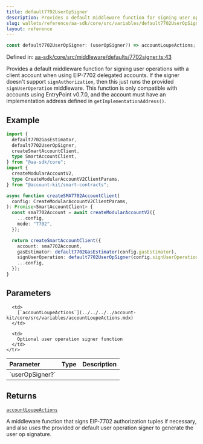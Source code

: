 ```yaml
---
title: default7702UserOpSigner
description: Provides a default middleware function for signing user operations with a client account when using EIP-7702 delegated accounts. If the signer doesn't support `signAuthorization`, then this just runs the provided `signUserOperation` middleware. This function is only compatible with accounts using EntryPoint v0.7.0, and the account must have an implementation address defined in `getImplementationAddress()`.
slug: wallets/reference/aa-sdk/core/src/variables/default7702UserOpSigner
layout: reference
---
```


```ts
const default7702UserOpSigner: (userOpSigner?) => accountLoupeActions;
```

Defined in: [aa-sdk/core/src/middleware/defaults/7702signer.ts:43](https://github.com/alchemyplatform/aa-sdk/blob/08da565ff1e1b5bcae4581d79993c4ed9e522c16/aa-sdk/core/src/middleware/defaults/7702signer.ts#L43)

Provides a default middleware function for signing user operations with a client account when using EIP-7702 delegated accounts.
If the signer doesn't support `signAuthorization`, then this just runs the provided `signUserOperation` middleware.
This function is only compatible with accounts using EntryPoint v0.7.0, and the account must have an implementation address defined in `getImplementationAddress()`.

## Example

```ts twoslash
import {
  default7702GasEstimator,
  default7702UserOpSigner,
  createSmartAccountClient,
  type SmartAccountClient,
} from "@aa-sdk/core";
import {
  createModularAccountV2,
  type CreateModularAccountV2ClientParams,
} from "@account-kit/smart-contracts";

async function createSMA7702AccountClient(
  config: CreateModularAccountV2ClientParams,
): Promise<SmartAccountClient> {
  const sma7702Account = await createModularAccountV2({
    ...config,
    mode: "7702",
  });

  return createSmartAccountClient({
    account: sma7702Account,
    gasEstimator: default7702GasEstimator(config.gasEstimator),
    signUserOperation: default7702UserOpSigner(config.signUserOperation),
    ...config,
  });
}
```

## Parameters

<table>
  <thead>
    <tr>
      <th align="left">Parameter</th>
      <th align="left">Type</th>
      <th align="left">Description</th>
    </tr>
  </thead>

  <tbody>
    <tr>
      <td>
        `userOpSigner?`
      </td>

      <td>
        [`accountLoupeActions`](../../../../account-kit/core/src/variables/accountLoupeActions.mdx)
      </td>

      <td>
        Optional user operation signer function
      </td>
    </tr>

  </tbody>
</table>

## Returns

[`accountLoupeActions`](../../../../account-kit/core/src/variables/accountLoupeActions.mdx)

A middleware function that signs EIP-7702 authorization tuples if necessary, and also uses the provided or default user operation signer to generate the user op signature.
